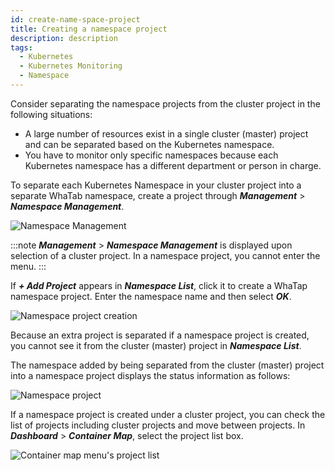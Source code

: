 ```yaml
---
id: create-name-space-project
title: Creating a namespace project
description: description
tags:
  - Kubernetes
  - Kubernetes Monitoring
  - Namespace
---
```


Consider separating the namespace projects from the cluster project in the following situations:

-   A large number of resources exist in a single cluster (master) project and can be separated based on the Kubernetes namespace.
-   You have to monitor only specific namespaces because each Kubernetes namespace has a different department or person in charge. 

To separate each Kubernetes Namespace in your cluster project into a separate WhaTab namespace, create a project through **_Management_** > **_Namespace Management_**.

![Namespace Management](https://img.whatap.io/media/images/whatap_kubernetes_namespace_project_mgt.png)

:::note
**_Management_** > **_Namespace Management_** is displayed upon selection of a cluster project. In a namespace project, you cannot enter the menu.
:::

If **_+ Add Project_** appears in **_Namespace List_**, click it to create a WhaTap namespace project. Enter the namespace name and then select **_OK_**.

![Namespace project creation](https://img.whatap.io/media/images/whatap_kubernetes_create_namespace_project_popup.png)

Because an extra project is separated if a namespace project is created, you cannot see it from the cluster (master) project in **_Namespace List_**.

The namespace added by being separated from the cluster (master) project into a namespace project displays the status information as follows:

![Namespace project](https://img.whatap.io/media/images/whatap_kubernetes_namespace_project_mgt_complete.png)

If a namespace project is created under a cluster project, you can check the list of projects including cluster projects and move between projects. In **_Dashboard_** > **_Container Map_**, select the project list box.

![Container map menu's project list](https://img.whatap.io/media/images/whatap_kubernetes_container_map_namespace_project_list.png)
